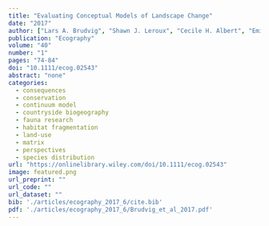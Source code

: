 ```yaml
---
title: "Evaluating Conceptual Models of Landscape Change"
date: "2017"
author: ["Lars A. Brudvig", "Shawn J. Leroux", "Cecile H. Albert", "Emilio M. Bruna", "Kendi F. Davies", "Robert M. Ewers", "Douglas J. Levey", "Renata Pardini", "Julian Resasco"]
publication: "Ecography"
volume: "40"
number: "1"
pages: "74-84"
doi: "10.1111/ecog.02543"
abstract: "none"
categories: 
  - consequences
  - conservation
  - continuum model
  - countryside biogeography
  - fauna research
  - habitat fragmentation
  - land-use
  - matrix
  - perspectives
  - species distribution
url: "https://onlinelibrary.wiley.com/doi/10.1111/ecog.02543"
image: featured.png
url_preprint: ""
url_code: ""
url_dataset: ""
bib: './articles/ecography_2017_6/cite.bib'
pdf: './articles/ecography_2017_6/Brudvig_et_al_2017.pdf'
---
```

